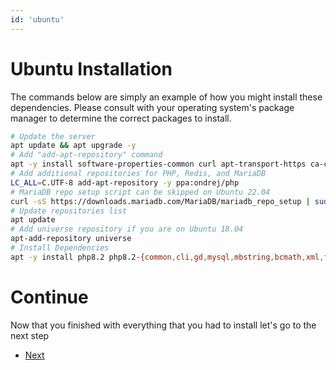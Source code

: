```yaml
---
id: 'ubuntu'
---
```


# Ubuntu Installation

The commands below are simply an example of how you might install these dependencies. Please consult with your operating system's package manager to determine the correct packages to install.
```bash
# Update the server
apt update && apt upgrade -y
# Add "add-apt-repository" command
apt -y install software-properties-common curl apt-transport-https ca-certificates gnupg
# Add additional repositories for PHP, Redis, and MariaDB
LC_ALL=C.UTF-8 add-apt-repository -y ppa:ondrej/php
# MariaDB repo setup script can be skipped on Ubuntu 22.04
curl -sS https://downloads.mariadb.com/MariaDB/mariadb_repo_setup | sudo bash
# Update repositories list
apt update
# Add universe repository if you are on Ubuntu 18.04
apt-add-repository universe
# Install Dependencies
apt -y install php8.2 php8.2-{common,cli,gd,mysql,mbstring,bcmath,xml,fpm,curl,zip} mariadb-server nginx tar unzip zip git redis-server dos2unix
```

# Continue 
Now that you finished with everything that you had to install let's go to the next step 
- [Next](/docs/MythicalDash/install.md#installing-composer)